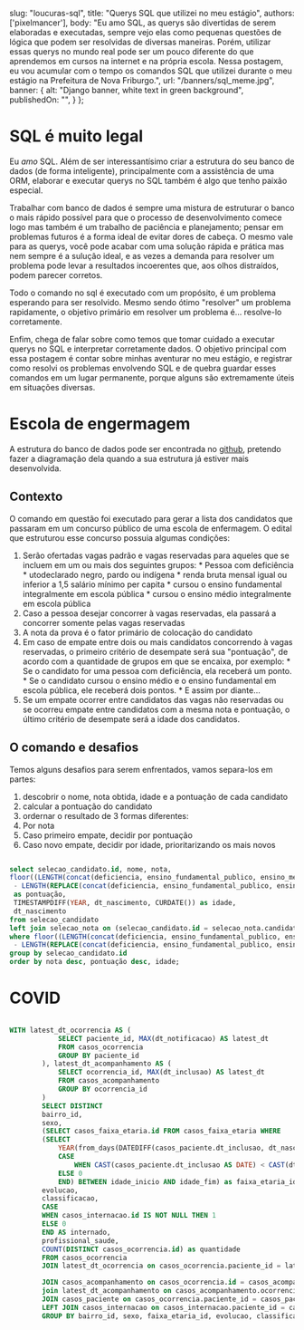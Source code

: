 
  slug: "loucuras-sql",
  title: "Querys SQL que utilizei no meu estágio",
  authors: ['pixelmancer'],
  body: "Eu amo SQL, as querys são divertidas de serem elaboradas e executadas, sempre vejo elas como pequenas questões de lógica que podem ser resolvidas de diversas maneiras. Porém, utilizar essas querys no mundo real pode ser um pouco diferente do que aprendemos em cursos na internet e na própria escola. Nessa postagem, eu vou acumular com o tempo os comandos SQL que utilizei durante o meu estágio na Prefeitura de Nova Friburgo.",
  url: "/banners/sql_meme.jpg",
  banner: {
  alt: "Django banner, white text in green background",
  publishedOn: "",
  }
};



# SQL é muito legal

Eu *amo* SQL. Além de ser  interessantísimo criar a estrutura do seu banco de dados (de forma inteligente), principalmente com a assistência de uma ORM, elaborar e executar querys no SQL também é algo que tenho paixão especial.

Trabalhar com banco de dados é sempre uma mistura de estruturar o banco o mais rápido possível para que o processo de desenvolvimento comece logo mas também é um trabalho de paciência e planejamento; pensar em problemas futuros é a forma ideal de evitar dores de cabeça. O mesmo vale para as querys, você pode acabar com uma solução rápida e prática mas nem sempre é a sulução ideal, e as vezes a demanda para resolver um problema pode levar a resultados incoerentes que, aos olhos distraídos, podem parecer corretos.

Todo o comando no sql é executado com um propósito, é um problema esperando para ser resolvido. Mesmo sendo ótimo "resolver" um problema rapidamente, o objetivo primário em resolver um problema é... resolve-lo corretamente.

Enfim, chega de falar sobre como temos que tomar cuidado a executar querys no SQL e interpretar corretamente dados. O objetivo principal com essa postagem é contar sobre minhas aventurar no meu estágio, e registrar como resolvi os problemas envolvendo SQL e de quebra guardar esses comandos em um lugar permanente, porque alguns são extremamente úteis em situações diversas.

# Escola de engermagem

A estrutura do banco de dados pode ser encontrada no [github](https://github.com/smctinf/escola_enfermagem/blob/main/selecao/models.py), pretendo fazer a diagramação dela quando a sua estrutura já estiver mais desenvolvida.

## Contexto
O comando em questão foi executado para gerar a lista dos candidatos que passaram em um concurso público de uma escola de enfermagem. O edital que estruturou esse concurso possuia algumas condições:
  1. Serão ofertadas vagas padrão e vagas reservadas para aqueles que se incluem em um ou mais dos  seguintes grupos: 
    * Pessoa com deficiência 
    * utodeclarado negro, pardo ou indígena
    * renda bruta mensal igual ou inferior a 1,5 salário mínimo per capita
    * cursou o ensino fundamental integralmente em escola pública 
    * cursou o ensino médio integralmente em escola pública
  2. Caso a pessoa desejar concorrer à vagas reservadas, ela passará a concorrer somente pelas vagas reservadas
  3. A nota da prova é o fator primário de colocação do candidato
  4. Em caso de empate entre dois ou mais candidatos concorrendo à vagas reservadas, o primeiro critério de desempate será sua "pontuação", de acordo com a quantidade de grupos em que se encaixa, por exemplo:
    * Se o candidato for uma pessoa com deficiência, ela receberá um ponto.
    * Se o candidato cursou o ensino médio e o ensino fundamental em escola pública, ele receberá dois pontos.
    * E assim por diante...
  5. Se um empate ocorrer entre candidatos das vagas não reservadas ou se ocorreu empate entre candidatos com a mesma nota e pontuação, o último critério de desempate será a idade dos candidatos.

## O comando e desafios

Temos alguns desafios para serem enfrentados, vamos separa-los em partes:
1. descobrir o nome, nota obtida, idade e a pontuação de cada candidato
3. calcular a pontuação do candidato
2. ordernar o resultado de 3 formas diferentes:
  1. Por nota
  2. Caso primeiro empate, decidir por pontuação
  3. Caso novo empate, decidir por idade, prioritarizando os mais novos


``` sql enfermagem_resultados.sql

select selecao_candidato.id, nome, nota,
floor((LENGTH(concat(deficiencia, ensino_fundamental_publico, ensino_medio_publico, renda_bruta, autodeclaracao)) 
 - LENGTH(REPLACE(concat(deficiencia, ensino_fundamental_publico, ensino_medio_publico, renda_bruta, autodeclaracao), 'S', '')))/LENGTH('S'))
 as pontuação,
 TIMESTAMPDIFF(YEAR, dt_nascimento, CURDATE()) as idade,
 dt_nascimento
from selecao_candidato
left join selecao_nota on (selecao_candidato.id = selecao_nota.candidato_id)
where floor((LENGTH(concat(deficiencia, ensino_fundamental_publico, ensino_medio_publico, renda_bruta, autodeclaracao)) 
 - LENGTH(REPLACE(concat(deficiencia, ensino_fundamental_publico, ensino_medio_publico, renda_bruta, autodeclaracao), 'S', '')))/LENGTH('S')) = 0
group by selecao_candidato.id
order by nota desc, pontuação desc, idade;

```

# COVID

``` sql consolidação.sql

WITH latest_dt_ocorrencia AS (
            SELECT paciente_id, MAX(dt_notificacao) AS latest_dt
            FROM casos_ocorrencia
            GROUP BY paciente_id
        ), latest_dt_acompanhamento AS (
            SELECT ocorrencia_id, MAX(dt_inclusao) AS latest_dt
            FROM casos_acompanhamento
            GROUP BY ocorrencia_id
        )
        SELECT DISTINCT
        bairro_id,
        sexo,
        (SELECT casos_faixa_etaria.id FROM casos_faixa_etaria WHERE
        (SELECT
            YEAR(from_days(DATEDIFF(casos_paciente.dt_inclusao, dt_nascimento))) -
            CASE
                WHEN CAST(casos_paciente.dt_inclusao AS DATE) < CAST(dt_nascimento AS DATE) + INTERVAL '1' year THEN 1
            ELSE 0
            END) BETWEEN idade_inicio AND idade_fim) as faixa_etaria_id,
        evolucao,
        classificacao,
        CASE
        WHEN casos_internacao.id IS NOT NULL THEN 1
        ELSE 0
        END AS internado,
        profissional_saude,
        COUNT(DISTINCT casos_ocorrencia.id) as quantidade
        FROM casos_ocorrencia
        JOIN latest_dt_ocorrencia on casos_ocorrencia.paciente_id = latest_dt_ocorrencia.paciente_id and casos_ocorrencia.dt_notificacao = latest_dt_ocorrencia.latest_dt

        JOIN casos_acompanhamento on casos_ocorrencia.id = casos_acompanhamento.ocorrencia_id
        join latest_dt_acompanhamento on casos_acompanhamento.ocorrencia_id = latest_dt_acompanhamento.ocorrencia_id and casos_acompanhamento.dt_inclusao = latest_dt_acompanhamento.latest_dt
        JOIN casos_paciente on casos_ocorrencia.paciente_id = casos_paciente.id
        LEFT JOIN casos_internacao on casos_internacao.paciente_id = casos_paciente.id
        GROUP BY bairro_id, sexo, faixa_etaria_id, evolucao, classificacao, internado;

```